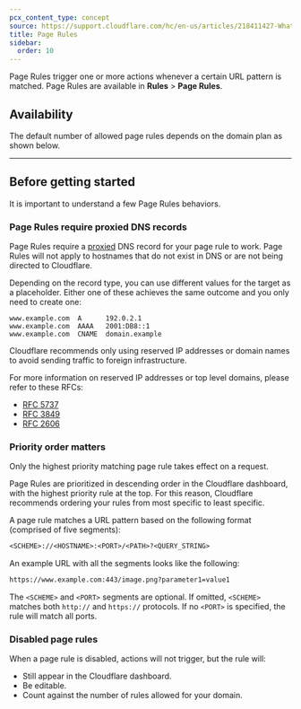 ```yaml
---
pcx_content_type: concept
source: https://support.cloudflare.com/hc/en-us/articles/218411427-What-do-the-custom-caching-options-mean-in-Page-Rules-#summary-of-page-rules-settings
title: Page Rules
sidebar:
  order: 10
---
```



Page Rules trigger one or more actions whenever a certain URL pattern is matched. Page Rules are available in **Rules** > **Page Rules**.

## Availability

The default number of allowed page rules depends on the domain plan as shown below.

<FeatureTable id="rules.page_rules" />

---

## Before getting started

It is important to understand a few Page Rules behaviors.

### Page Rules require proxied DNS records

Page Rules require a [proxied](/dns/manage-dns-records/reference/proxied-dns-records/) DNS record for your page rule to work. Page Rules will not apply to hostnames that do not exist in DNS or are not being directed to Cloudflare.

Depending on the record type, you can use different values for the target as a placeholder. Either one of these achieves the same outcome and you only need to create one:

```
www.example.com  A      192.0.2.1
www.example.com  AAAA   2001:DB8::1
www.example.com  CNAME  domain.example
```

Cloudflare recommends only using reserved IP addresses or domain names to avoid sending traffic to foreign infrastructure.

For more information on reserved IP addresses or top level domains, please refer to these RFCs:

- [RFC 5737](https://datatracker.ietf.org/doc/html/rfc5737)
- [RFC 3849](https://datatracker.ietf.org/doc/html/rfc3849)
- [RFC 2606](https://datatracker.ietf.org/doc/html/rfc2606)

### Priority order matters

Only the highest priority matching page rule takes effect on a request.

Page Rules are prioritized in descending order in the Cloudflare dashboard, with the highest priority rule at the top. For this reason, Cloudflare recommends ordering your rules from most specific to least specific.

A page rule matches a URL pattern based on the following format (comprised of five segments):

```txt
<SCHEME>://<HOSTNAME>:<PORT>/<PATH>?<QUERY_STRING>
```

An example URL with all the segments looks like the following:

```txt
https://www.example.com:443/image.png?parameter1=value1
```

The `<SCHEME>` and `<PORT>` segments are optional. If omitted, `<SCHEME>` matches both `http://` and `https://` protocols. If no `<PORT>` is specified, the rule will match all ports.

### Disabled page rules

When a page rule is disabled, actions will not trigger, but the rule will:

- Still appear in the Cloudflare dashboard.
- Be editable.
- Count against the number of rules allowed for your domain.
